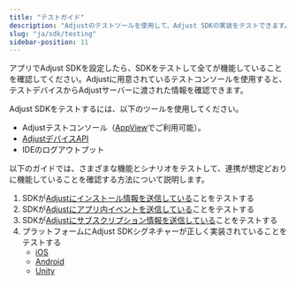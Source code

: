 ```yaml
---
title: "テストガイド"
description: "Adjustのテストツールを使用して、Adjust SDKの実装をテストできます。"
slug: "ja/sdk/testing"
sidebar-position: 11
---
```


アプリでAdjust SDKを設定したら、SDKをテストして全てが機能していることを確認してください。Adjustに用意されているテストコンソールを使用すると、テストデバイスからAdjustサーバーに渡された情報を確認できます。

Adjust SDKをテストするには、以下のツールを使用してください。

-  Adjustテストコンソール（[AppView](https://help.adjust.com/ja/article/testing-console)でご利用可能）。
-  [AdjustデバイスAPI](/en/api/device-api)
-  IDEのログアウトプット

以下のガイドでは、さまざまな機能とシナリオをテストして、連携が想定どおりに機能していることを確認する方法について説明します。

1. SDKが[Adjustにインストール情報を送信している](/en/sdk/testing/install-recording)ことをテストする
2. SDKが[Adjustにアプリ内イベントを送信している](/en/sdk/testing/event-recording)ことをテストする
3. SDKが[Adjustにサブスクリプション情報を送信している](/en/sdk/testing/subscription-recording)ことをテストする
4. プラットフォームにAdjust SDKシグネチャーが正しく実装されていることをテストする
   -  [iOS](/en/sdk/ios/integrations/signature-library)
   -  [Android](/en/sdk/android/integrations/signature-library)
   -  [Unity](/en/sdk/unity/integrations/signature-library)
